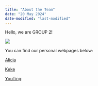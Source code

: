 ```yaml
---
title: "About the Team"
date: "20 May 2024"
date-modified: "last-modified"
---
```


Hello, we are GROUP 2!

![](images/msg-4092486963-300827-02.jpg)

You can find our personal webpages below:

[Alicia](https://lnealicia-isss608.netlify.app/)

[Keke](https://isss608keke.netlify.app/)

[YouTing](https://isss608ytquek.netlify.app/)
